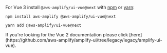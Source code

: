 
For Vue 3 install `@aws-amplify/ui-vue@next` with [npm](https://www.npmjs.com/) or [yarn](https://yarnpkg.com/):

<Tabs>
<TabItem title="npm">

```shell
npm install aws-amplify @aws-amplify/ui-vue@next
```

</TabItem>
<TabItem title="yarn">

```shell
yarn add @aws-amplify/ui-vue@next
```

</TabItem>
</Tabs>

<Alert variation="info" heading="Vue 2">
  If you're looking for the Vue 2 documentation please click
  [here](https://github.com/aws-amplify/amplify-ui/tree/legacy/legacy/amplify-ui-vue).
</Alert>
